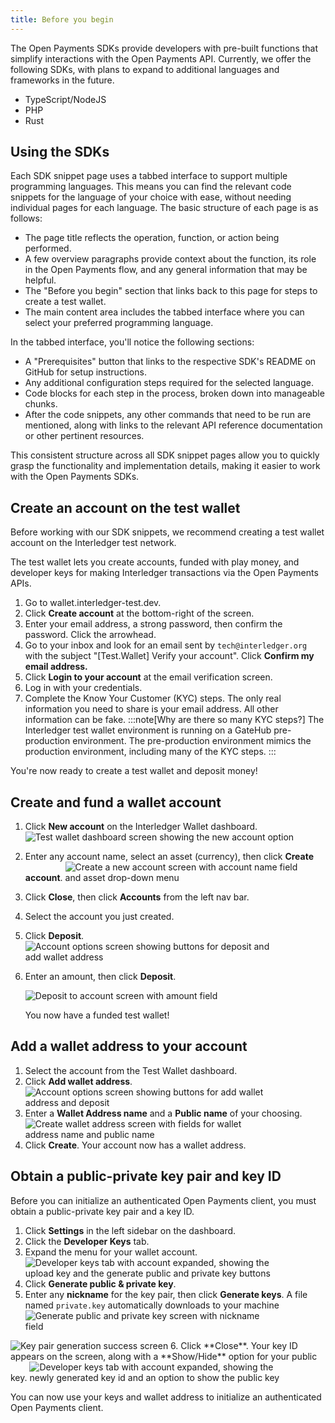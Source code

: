 ```yaml
---
title: Before you begin
---
```



The Open Payments SDKs provide developers with pre-built functions that simplify interactions with the Open Payments API. Currently, we offer the following SDKs, with plans to expand to additional languages and frameworks in the future.

- <LinkOut href='https://github.com/interledger/open-payments-node'>TypeScript/NodeJS</LinkOut>
- <LinkOut href='https://github.com/interledger/open-payments-php'>PHP</LinkOut>
- <LinkOut href='https://github.com/interledger/open-payments-rust'>Rust</LinkOut>

## Using the SDKs

Each SDK snippet page uses a tabbed interface to support multiple programming languages. This means you can find the relevant code snippets for the language of your choice with ease, without needing individual pages for each language. The basic structure of each page is as follows:

- The page title reflects the operation, function, or action being performed.
- A few overview paragraphs provide context about the function, its role in the Open Payments flow, and any general information that may be helpful.
- The "Before you begin" section that links back to this page for steps to create a test wallet.
- The main content area includes the tabbed interface where you can select your preferred programming language.

In the tabbed interface, you'll notice the following sections:

- A "Prerequisites" button that links to the respective SDK's README on GitHub for setup instructions.
- Any additional configuration steps required for the selected language.
- Code blocks for each step in the process, broken down into manageable chunks.
- After the code snippets, any other commands that need to be run are mentioned, along with links to the relevant API reference documentation or other pertinent resources.

This consistent structure across all SDK snippet pages allow you to quickly grasp the functionality and implementation details, making it easier to work with the Open Payments SDKs.

## Create an account on the test wallet

Before working with our SDK snippets, we recommend creating a <LinkOut href='https://wallet.interledger-test.dev/'>test wallet account</LinkOut> on the Interledger test network.

The test wallet lets you create accounts, funded with play money, and developer keys for making Interledger transactions via the Open Payments APIs.

1. Go to <LinkOut href="https://wallet.interledger-test.dev">wallet.interledger-test.dev</LinkOut>.
2. Click **Create account** at the bottom-right of the screen.
3. Enter your email address, a strong password, then confirm the password. Click the arrowhead.
4. Go to your inbox and look for an email sent by `tech@interledger.org` with the subject "[Test.Wallet] Verify your account". Click **Confirm my email address.**
5. Click **Login to your account** at the email verification screen.
6. Log in with your credentials.
7. Complete the Know Your Customer (KYC) steps. The only real information you need to share is your email address. All other information can be fake.
   :::note[Why are there so many KYC steps?]
   The Interledger test wallet environment is running on a GateHub pre-production environment. The pre-production environment mimics the production environment, including many of the <LinkOut href="https://support.gatehub.net/hc/en-us/articles/360021131234-KYC-requirements-for-account-verification">KYC steps</LinkOut>.
   :::

You're now ready to create a test wallet and deposit money!

## Create and fund a wallet account

1.  Click **New account** on the Interledger Wallet dashboard.
    <img src='/img/snippets/tw-dashboard.png' alt='Test wallet dashboard screen showing the new account option' class='img-outline' style='max-width:500px'/>
2.  Enter any account name, select an asset (currency), then click **Create account**.
    <img src='/img/snippets/tw-create-acct.png' alt='Create a new account screen with account name field and asset drop-down menu' class='img-outline' style='max-width:400px'/>
3.  Click **Close**, then click **Accounts** from the left nav bar.
4.  Select the account you just created.
5.  Click **Deposit**.
    <img src='/img/snippets/tw-acct-options.png' alt='Account options screen showing buttons for deposit and add wallet address' class='img-outline' style='max-width:400px'/>
6.  Enter an amount, then click **Deposit**.

    <img src='/img/snippets/tw-deposit.png' alt='Deposit to account screen with amount field' class='img-outline' style='max-width:400px'/>

    You now have a funded test wallet!

## Add a wallet address to your account

1. Select the account from the Test Wallet dashboard.
2. Click **Add wallet address**.
   <img src='/img/snippets/tw-acct-options.png' alt='Account options screen showing buttons for add wallet address and deposit' class='img-outline' style='max-width:400px'/>
3. Enter a **Wallet Address name** and a **Public name** of your choosing.
   <img src='/img/snippets/tw-create-wallet-address.png' alt='Create wallet address screen with fields for wallet address name and public name' class='img-outline' style='max-width:400px'/>
4. Click **Create**. Your account now has a wallet address.

## Obtain a public-private key pair and key ID

Before you can initialize an authenticated Open Payments client, you must obtain a public-private key pair and a key ID.

1. Click **Settings** in the left sidebar on the dashboard.
2. Click the **Developer Keys** tab.
3. Expand the menu for your wallet account.
   <img src='/img/snippets/tw-dev-keys-tab.png' alt='Developer keys tab with account expanded, showing the upload key and the generate public and private key buttons' class='img-outline' style='max-width:400px'/>
4. Click **Generate public & private key**.
5. Enter any **nickname** for the key pair, then click **Generate keys**. A file named `private.key` automatically downloads to your machine
   <img src='/img/snippets/tw-generate-key-pair.png' alt='Generate public and private key screen with nickname field' class='img-outline' style='max-width:400px'/>
<img src='/img/snippets/tw-key-pair-success.png' alt='Key pair generation success screen' class='img-outline' style='max-width:400px'/>
6. Click **Close**. Your key ID appears on the screen, along with a **Show/Hide** option for your public key.
   <img src='/img/snippets/tw-key-id.png' alt='Developer keys tab with account expanded, showing the newly generated key id and an option to show the public key' class='img-outline' style='max-width:400px'/>

You can now use your keys and wallet address to initialize an authenticated Open Payments client.
